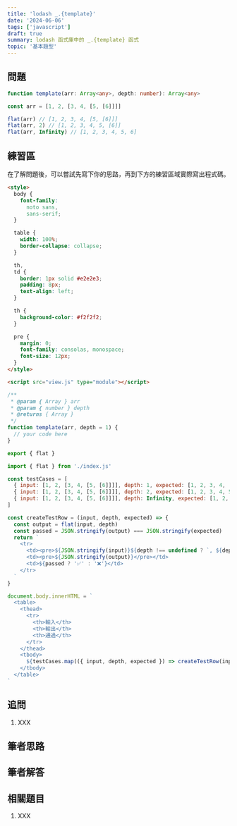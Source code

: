 ```yaml
---
title: 'lodash _.{template}'
date: '2024-06-06'
tags: ['javascript']
draft: true
summary: lodash 函式庫中的 _.{template} 函式
topic: '基本題型'
---
```


## 問題

```typescript
function template(arr: Array<any>, depth: number): Array<any>
```

```javascript
const arr = [1, 2, [3, 4, [5, [6]]]]

flat(arr) // [1, 2, 3, 4, [5, [6]]]
flat(arr, 2) // [1, 2, 3, 4, 5, [6]]
flat(arr, Infinity) // [1, 2, 3, 4, 5, 6]
```

## 練習區

在了解問題後，可以嘗試先寫下你的思路，再到下方的練習區域實際寫出程式碼。

<Sandpack lang="static" activeFile="index.js">

```html file=index.html hidden=true
<style>
  body {
    font-family:
      noto sans,
      sans-serif;
  }

  table {
    width: 100%;
    border-collapse: collapse;
  }

  th,
  td {
    border: 1px solid #e2e2e3;
    padding: 8px;
    text-align: left;
  }

  th {
    background-color: #f2f2f2;
  }

  pre {
    margin: 0;
    font-family: consolas, monospace;
    font-size: 12px;
  }
</style>

<script src="view.js" type="module"></script>
```

```javascript file=index.js
/**
 * @param { Array } arr
 * @param { number } depth
 * @returns { Array }
 */
function template(arr, depth = 1) {
  // your code here
}

export { flat }
```

```js file=view.js hidden=true
import { flat } from './index.js'

const testCases = [
  { input: [1, 2, [3, 4, [5, [6]]]], depth: 1, expected: [1, 2, 3, 4, [5, [6]]] },
  { input: [1, 2, [3, 4, [5, [6]]]], depth: 2, expected: [1, 2, 3, 4, 5, [6]] },
  { input: [1, 2, [3, 4, [5, [6]]]], depth: Infinity, expected: [1, 2, 3, 4, 5, 6] },
]

const createTestRow = (input, depth, expected) => {
  const output = flat(input, depth)
  const passed = JSON.stringify(output) === JSON.stringify(expected)
  return `
    <tr>
      <td><pre>${JSON.stringify(input)}${depth !== undefined ? `, ${depth}` : ''}</pre></td>
      <td><pre>${JSON.stringify(output)}</pre></td>
      <td>${passed ? '✅' : '❌'}</td>
    </tr>
  `
}

document.body.innerHTML = `
  <table>
    <thead>
      <tr>
        <th>輸入</th>
        <th>輸出</th>
        <th>通過</th>
      </tr>
    </thead>
    <tbody>
      ${testCases.map(({ input, depth, expected }) => createTestRow(input, depth, expected)).join('')}
    </tbody>
  </table>
`
```

</Sandpack>

## 追問

1. XXX

## 筆者思路

## 筆者解答

## 相關題目

1. XXX

